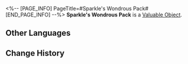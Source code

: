<%-- [PAGE_INFO]
PageTitle=#Sparkle's Wondrous Pack#
[END_PAGE_INFO] --%>
{{Item Infobox
|id          = 300021
|image       = Item Sparkle's Wondrous Pack.png
|type        = Valuable Object
|invCategory = Valuables
|rarity      = 4
|effect      = 
|description = A carefully prepared present from a certain Masked Fool.
}}
{{Description|''"Sparkle will never give you up, never let you down, or run around and desert you. She will never make you cry, say goodbye, or tell a lie and hurt you."''}}
'''Sparkle's Wondrous Pack''' is a [[Valuable Object]].

==Other Languages==
{{Other Languages
|en   = Sparkle's Wondrous Pack
|zhs  = 花火妙妙包
|zht  = 花火妙妙包
|ja   = 花火のミラクルパック
|ko   = 스파클의 미라클 패키지
|es   = Paquete maravilloso de Sparkle
|fr   = Paquet sensationnel de Sparkle
|ru   = Дивный подарок от Искорки
|th   = แพ็กจี๊ดจ๊าดของ Sparkle
|vi   = Gói Sparkle Diệu Kỳ
|de   = Sparkles Wunderpaket
|id   = Sparkle's Wondrous Pack
|pt   = Pacote Maravilhoso da Sparkle
}}

==Change History==
{{Change History|2.1}}